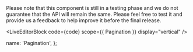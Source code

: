 
<Alert type={Alert.Type.WARNING}>
  Please note that this component is still in a testing phase and we do not guarantee that the API
  will remain the same. Please feel free to test it and provide us a feedback to help improve it
  before the final release.
</Alert>

<LiveEditorBlock code={code} scope={{ Pagination }} display="vertical" />
<GeneratePropsTable componentName="Pagination" />

  name: 'Pagination',
};
